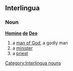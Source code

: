 ==Interlingua==

===Noun===
'''[[Homine]] [[de]] [[Deo]]'''

# a [[man of God]], a godly man
# a [[minister]]
# a [[priest]]

[[Category:Interlingua nouns]]